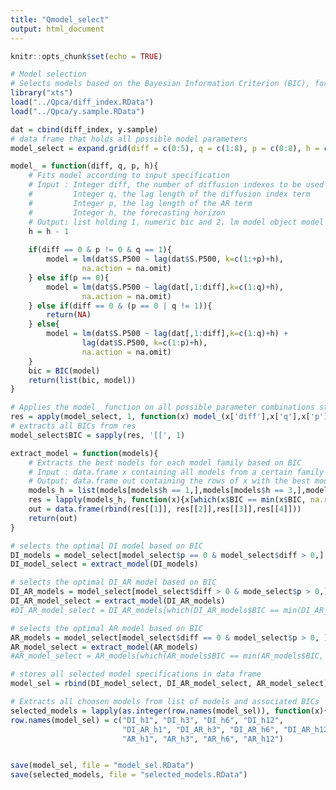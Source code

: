 ```yaml
---
title: "Qmodel_select"
output: html_document
---
```


```r
knitr::opts_chunk$set(echo = TRUE)
```

```R
# Model selection
# Selects models based on the Bayesian Information Criterion (BIC), for each of the desired model specifications
library("xts")
load("../Qpca/diff_index.RData")
load("../Qpca/y.sample.RData")

dat = cbind(diff_index, y.sample)
# data frame that holds all possible model parameters
model_select = expand.grid(diff = c(0:5), q = c(1:8), p = c(0:8), h = c(1,3,6,12))

model_ = function(diff, q, p, h){
    # Fits model according to input specification
    # Input : Integer diff, the number of diffusion indexes to be used
    #         Integer q, the lag length of the diffusion index term
    #         Integer p, the lag length of the AR term
    #         Integer h, the forecasting horizon
    # Output: list holding 1. numeric bic and 2. lm model object model
    h = h - 1
    
    if(diff == 0 & p != 0 & q == 1){
        model = lm(dat$S.P500 ~ lag(dat$S.P500, k=c(1:+p)+h),
                na.action = na.omit)
    } else if(p == 0){
        model = lm(dat$S.P500 ~ lag(dat[,1:diff],k=c(1:q)+h),
                na.action = na.omit)
    } else if(diff == 0 & (p == 0 | q != 1)){
        return(NA)
    } else{
        model = lm(dat$S.P500 ~ lag(dat[,1:diff],k=c(1:q)+h) + 
                lag(dat$S.P500, k=c(1:p)+h),
                na.action = na.omit)
    }
    bic = BIC(model)
    return(list(bic, model))
}

# Applies the model_ function on all possible parameter combinations stored in model_select
res = apply(model_select, 1, function(x) model_(x['diff'],x['q'],x['p'],x['h']))
# extracts all BICs from res
model_select$BIC = sapply(res, '[[', 1)

extract_model = function(models){
    # Extracts the best models for each model family based on BIC
    # Input : data.frame x containing all models from a certain family
    # Output: data.frame out containing the rows of x with the best models based on BIC
    models_h = list(models[models$h == 1,],models[models$h == 3,],models[models$h == 6,],models[models$h == 12,])
    res = lapply(models_h, function(x){x[which(x$BIC == min(x$BIC, na.rm = T)),]})
    out = data.frame(rbind(res[[1]], res[[2]],res[[3]],res[[4]]))
    return(out)
}

# selects the optimal DI model based on BIC
DI_models = model_select[model_select$p == 0 & model_select$diff > 0,]
DI_model_select = extract_model(DI_models)

# selects the optimal DI_AR model based on BIC
DI_AR_models = model_select[model_select$diff > 0 & mode_select$p > 0,]
DI_AR_model_select = extract_model(DI_AR_models)
#DI_AR_model_select = DI_AR_models[which(DI_AR_models$BIC == min(DI_AR_models$BIC, na.rm = T)),]

# selects the optimal AR model based on BIC
AR_models = model_select[model_select$diff == 0 & model_select$p > 0, ]
AR_model_select = extract_model(AR_models)
#AR_model_select = AR_models[which(AR_models$BIC == min(AR_models$BIC, na.rm = T)),]

# stores all selected model specifications in data frame
model_sel = rbind(DI_model_select, DI_AR_model_select, AR_model_select)

# Extracts all choosen models from list of models and associated BICs
selected_models = lapply(as.integer(row.names(model_sel)), function(x){res[[x]][[2]]})
row.names(model_sel) = c("DI_h1", "DI_h3", "DI_h6", "DI_h12",
                         "DI_AR_h1", "DI_AR_h3", "DI_AR_h6", "DI_AR_h12",
                         "AR_h1", "AR_h3", "AR_h6", "AR_h12")


save(model_sel, file = "model_sel.RData")
save(selected_models, file = "selected_models.RData")
```
